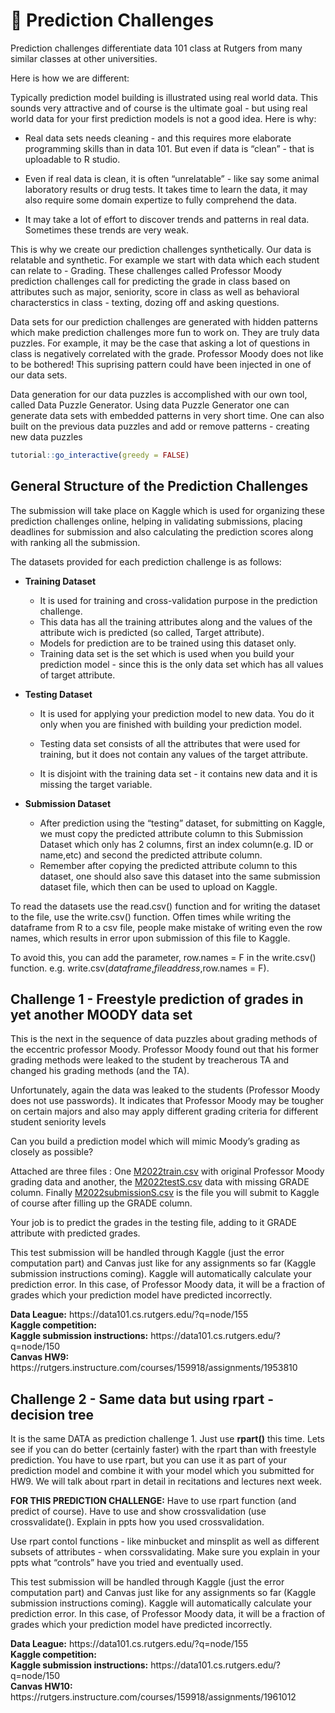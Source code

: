 # 🔖 Prediction Challenges {#Pc1}

Prediction challenges differentiate data 101 class at Rutgers from many similar classes at other universities.

Here is how we are different:

Typically prediction model building is illustrated using real world data. This sounds very attractive and of course is the ultimate goal - but using real world data for your first prediction models is not a good idea. Here is why:

- Real data sets needs cleaning - and this requires more elaborate programming skills than in data 101. But even if data is "clean" - that is uploadable to R studio.

- Even if real data is clean, it is often "unrelatable" - like say some animal laboratory results or drug tests. It takes time to learn the data, it may also require some domain expertize to fully comprehend the data. 

- It may take a lot of effort to discover trends and patterns in real data. Sometimes these trends are very weak.

This is why we create our prediction challenges synthetically. Our data is relatable and synthetic. For example we start with data which each student can relate to - Grading. These challenges called Professor Moody prediction challenges call for predicting the grade in class based on attributes such as major, seniority, score in class as well as behavioral characterstics in class - texting, dozing off and asking questions. 

Data sets for our prediction challenges are generated with hidden patterns which make prediction challenges more fun to work on. They are truly data puzzles. For example, it may be the case that asking a lot of questions in class is negatively correlated with the grade. Professor Moody does not like to be bothered! This suprising pattern could have been injected in one of our data sets. 

Data generation for our data puzzles is accomplished with our own tool, called Data Puzzle Generator. Using data Puzzle Generator one can generate data sets with embedded patterns in very short time. One can also built on the previous data puzzles and add or remove patterns - creating new data puzzles

<script src="files/js/dcl.js"></script>
<link rel="stylesheet" href="https://maxcdn.bootstrapcdn.com/bootstrap/3.4.1/css/bootstrap.min.css">
<script src="https://maxcdn.bootstrapcdn.com/bootstrap/3.4.1/js/bootstrap.min.js"></script>
<script src="//ajax.googleapis.com/ajax/libs/jquery/1.8.3/jquery.min.js"> </script>

```r
tutorial::go_interactive(greedy = FALSE)

```

## General Structure of the Prediction Challenges

The submission will take place on Kaggle which is used for organizing these prediction challenges online, helping in validating submissions, placing deadlines for submission and also calculating the prediction scores along with ranking all the submission.

The datasets provided for each prediction challenge is as follows:

- **Training Dataset**
  - It is used for training and cross-validation purpose in the prediction challenge.
  - This data has all the training attributes along and the  values of the attribute wich is predicted (so called, Target attribute).
  - Models for prediction are to be trained using this dataset only.  
  - Training data set is the set which is used when you build your prediction model - since this is the only data set which has all values of target attribute.

- **Testing Dataset**

  - It is used for applying your prediction model to new data. You do it only when you are finished with building your prediction model.

  - Testing data set consists of all the attributes that were used for training, but it does not contain any values of the target attribute.

  - It is disjoint with the training data set - it contains new data and it is missing the target variable.

- **Submission Dataset**

  - After prediction using the “testing” dataset, for submitting on Kaggle, we must copy the predicted attribute column to this Submission Dataset which only has 2 columns, first an index column(e.g. ID or name,etc) and second the predicted attribute column.
  - Remember after copying the predicted attribute column to this dataset, one should also save this dataset into the same submission dataset file, which then can be used to upload on Kaggle.

To read the datasets use the read.csv() function and for writing the dataset to the file, use the write.csv() function. Offen times while writing the dataframe from R to a csv file, people make mistake of writing even the row names, which results in error upon submission of this file to Kaggle.

To avoid this, you can add the parameter, row.names = F in the write.csv() function. e.g. write.csv(*dataframe*,*fileaddress*,row.names = F).

## Challenge 1 - Freestyle prediction of grades in yet another MOODY data set

This is the next in the sequence of data puzzles about grading methods of the eccentric professor Moody. Professor Moody found out that his former grading methods were leaked to the student by treacherous TA and changed his grading methods (and the TA).

Unfortunately, again the data was leaked to the students (Professor Moody does not use passwords). It indicates that Professor Moody may be tougher on certain majors and also may apply different grading criteria for different student seniority levels

Can you build a prediction model which will mimic Moody's grading as closely as possible?

Attached  are three files : One <a href="https://raw.githubusercontent.com/dev7796/data101_tutorial/main/files/dataset/M2022train.csv" download="M2022train.csv">M2022train.csv</a> with  original Professor Moody grading data and another, the <a href="https://raw.githubusercontent.com/dev7796/data101_tutorial/main/files/dataset/M2022testS.csv" download="M2022testS.csv">M2022testS.csv</a> data with missing GRADE column.  Finally <a href="https://raw.githubusercontent.com/dev7796/data101_tutorial/main/files/dataset/M2022submissionS.csv" download="M2022submissionS.csv">M2022submissionS.csv</a> is the file you will submit to Kaggle of course after filling up the GRADE column.  

 Your job is to predict the grades in the testing file, adding to it GRADE attribute  with predicted grades. 

This test submission will be handled through Kaggle (just the error computation part)  and  Canvas just like for any assignments so far (Kaggle submission instructions coming). Kaggle will automatically calculate your prediction error.  In this case, of Professor Moody data, it will be a fraction of  grades which your prediction model have predicted incorrectly. 

**Data League:** https://data101.cs.rutgers.edu/?q=node/155 <br>
**Kaggle competition:** <br>
**Kaggle submission instructions:** https://data101.cs.rutgers.edu/?q=node/150 <br>
**Canvas HW9:** https://rutgers.instructure.com/courses/159918/assignments/1953810


## Challenge 2 - Same data but using rpart - decision tree

It is the same DATA as prediction challenge 1.  Just use **rpart()** this time.  Lets see if you can do better (certainly faster) with the rpart than with freestyle prediction. You have to use rpart, but you can use it as part of your prediction model and combine it with your model which you submitted for HW9.  We will talk about rpart in detail in recitations and lectures next week.

**FOR THIS PREDICTION CHALLENGE:**  Have to use rpart function (and predict of course). Have to use and show crossvalidation (use crossvalidate(). Explain in ppts how you used crossvalidation.

Use rpart contol functions - like minbucket and minsplit as well as different subsets of attributes - when corssvalidating. Make sure you explain in your ppts what "controls" have you tried and eventually used.
 
This test submission will be handled through Kaggle (just the error computation part)  and  Canvas just like for any assignments so far (Kaggle submission instructions coming). Kaggle will automatically calculate your prediction error.  In this case, of Professor Moody data, it will be a fraction of  grades which your prediction model have predicted incorrectly. 


**Data League:** https://data101.cs.rutgers.edu/?q=node/155 <br>
**Kaggle competition:** <br>
**Kaggle submission instructions:** https://data101.cs.rutgers.edu/?q=node/150 <br>
**Canvas HW10:** https://rutgers.instructure.com/courses/159918/assignments/1961012
